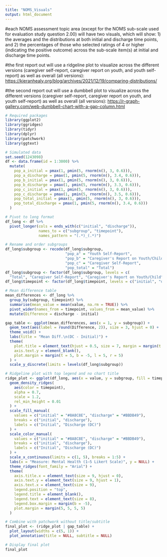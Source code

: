 ```yaml
---
title: "NOMS_Visuals"
output: html_document
---
```


#each NOMS assessment topic area (except for the NOMS sub-scale used for evaluation study question 2.00) will have two visuals, which will show: 1) the averages and the distributions at both initial and discharge time points, and 2) the percentages of those who selected ratings of 4 or higher (indicating the positive outcome) across the sub-scale item(s) at initial and discharge time points.

#the first report out will use a ridgeline plot to visualize across the different versions (caregiver self-report, caregiver report on youth, and youth self-report) as well as overall (all versions): <https://kieranhealy.org/blog/archives/2021/12/19/comparing-distributions/>

#the second report out will use a dumbbell plot to visualize across the different versions (caregiver self-report, caregiver report on youth, and youth self-report) as well as overall (all versions): <https://r-graph-gallery.com/web-dumbbell-chart-with-a-gap-column.html>

```r

# Required packages
library(ggplot2)
library(ggridges)
library(tidyr)
library(dplyr)
library(patchwork)
library(ggtext)

# Simulated data
set.seed(1243098)
df <- data.frame(id = 1:3000) %>%
  mutate(
    pop_a_initial = pmax(1, pmin(5, rnorm(n(), 3, 0.6))),
    pop_a_discharge = pmax(1, pmin(5, rnorm(n(), 3.4, 0.6))),
    pop_b_initial = pmax(1, pmin(5, rnorm(n(), 3, 0.6))),
    pop_b_discharge = pmax(1, pmin(5, rnorm(n(), 3.3, 0.6))),
    pop_c_initial = pmax(1, pmin(5, rnorm(n(), 3, 0.6))),
    pop_c_discharge = pmax(1, pmin(5, rnorm(n(), 3.5, 0.6))),
    pop_total_initial = pmax(1, pmin(5, rnorm(n(), 3, 0.6))),
    pop_total_discharge = pmax(1, pmin(5, rnorm(n(), 3.4, 0.6)))
  )

# Pivot to long format
df_long <- df %>%
  pivot_longer(cols = ends_with(c("initial", "discharge")),
               names_to = c("subgroup", "timepoint"),
               names_pattern = "(.*)_(.*)") 

# Rename and order subgroups
df_long$subgroup <- recode(df_long$subgroup,
                           "pop_a" = "Youth Self-Report",
                           "pop_b" = "Caregiver's Report on Youth/Child",
                           "pop_c" = "Caregiver Self-Report",
                           "pop_total" = "Total")
df_long$subgroup <- factor(df_long$subgroup, levels = c(
  "Total", "Caregiver Self-Report", "Caregiver's Report on Youth/Child", "Youth Self-Report"))
df_long$timepoint <- factor(df_long$timepoint, levels = c("initial", "discharge"))

# Mean difference table
mean_differences <- df_long %>%
  group_by(subgroup, timepoint) %>%
  summarise(mean_value = mean(value, na.rm = TRUE)) %>%
  pivot_wider(names_from = timepoint, values_from = mean_value) %>%
  mutate(Difference = discharge - initial)

gap_table <- ggplot(mean_differences, aes(x = 1, y = subgroup)) +
  geom_text(aes(label = round(Difference, 2)), size = 3, hjust = 0) +
  theme_void() +
  labs(title = "Mean Diff.\n(DC - Initial)") +
  theme(
    plot.title = element_text(hjust = 0.5, size = 7, margin = margin(t = 8, b = -15)),
    axis.text.y = element_blank(),
    plot.margin = margin(t = 5, b = -5, l = 5, r = 5)
  ) +
  scale_y_discrete(limits = levels(df_long$subgroup))

# Ridgeline plot with top legend and no chart title
ridge_plot <- ggplot(df_long, aes(x = value, y = subgroup, fill = timepoint)) +
  geom_density_ridges(
    aes(color = timepoint),
    alpha = 0.7,
    scale = 1.2,
    rel_min_height = 0.01
  ) +
  scale_fill_manual(
    values = c("initial" = "#8A8C8E", "discharge" = "#BBDB49"),
    breaks = c("initial", "discharge"),
    labels = c("Initial", "Discharge (DC)")
  ) +
  scale_color_manual(
    values = c("initial" = "#8A8C8E", "discharge" = "#BBDB49"),
    breaks = c("initial", "discharge"),
    labels = c("Initial", "Discharge (DC)")
  ) +
  scale_x_continuous(limits = c(1, 5), breaks = 1:5) +
  labs(x = "Measure: Mental Health (1–5 Likert Scale)", y = NULL) +
  theme_ridges(font_family = "Arial") +
  theme(
    axis.title.x = element_text(size = 9, hjust = 0),
    axis.text.y = element_text(size = 9, hjust = 1),
    axis.text.x = element_text(size = 9),
    legend.position = "top",
    legend.title = element_blank(),
    legend.text = element_text(size = 8),
    legend.box.margin = margin(b = -5),
    plot.margin = margin(5, 5, 5, 5)
  )

# Combine with patchwork without title/subtitle
final_plot <- (ridge_plot | gap_table) +
  plot_layout(widths = c(5, 1)) +
  plot_annotation(title = NULL, subtitle = NULL)

# Display final plot
final_plot
```
